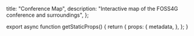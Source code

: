 
  title: "Conference Map",
  description: "Interactive map of the FOSS4G conference and surroundings",
};

<div className="fixed top-0 left-0 bottom-0 right-0">
  <ConferenceMap />
</div>

export async function getStaticProps() {
  return {
    props: {
      metadata,
    },
  };
}
